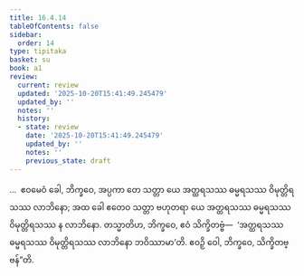 ```yaml
---
title: 16.4.14
tableOfContents: false
sidebar:
  order: 14
type: tipitaka
basket: su
book: a1
review:
  current: review
  updated: '2025-10-20T15:41:49.245479'
  updated_by: ''
  notes: ''
  history:
  - state: review
    date: '2025-10-20T15:41:49.245479'
    updated_by: ''
    notes: ''
    previous_state: draft
---
```



<DynamicBreadcrumb />


<ReviewStatus review={frontmatter.review} showDetails={true} />

<HypothesisAnnotation frontmatter={frontmatter} />

<Division number="335" book="a1" e="ch" v="15" p="38">

<Paragraph number="426" book="a1">
…  ဧဝမေဝံ ခေါ, ဘိက္ခဝေ, အပ္ပကာ တေ သတ္တာ ယေ အတ္ထရသဿ ဓမ္မရသဿ ဝိမုတ္တိရသဿ လာဘိနော; အထ ခေါ ဧတေဝ သတ္တာ ဗဟုတရာ ယေ အတ္ထရသဿ ဓမ္မရသဿ ဝိမုတ္တိရသဿ န လာဘိနော. တသ္မာတိဟ, ဘိက္ခဝေ, ဧဝံ သိက္ခိတဗ္ဗံ—  ‘အတ္ထရသဿ ဓမ္မရသဿ ဝိမုတ္တိရသဿ လာဘိနော ဘဝိဿာမာ’တိ. ဧဝဉှိ ဝေါ, ဘိက္ခဝေ, သိက္ခိတဗ္ဗန်”တိ.
</Paragraph>
</Division>